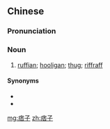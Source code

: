 ==Chinese==
{{zh-forms}}

===Pronunciation===
{{zh-pron
|m=pǐzi
|c=mau1 zi2
|cat=n
}}

===Noun===
{{zh-noun}}

# [[ruffian]]; [[hooligan]]; [[thug]]; [[riffraff]]

====Synonyms====
* {{zh-l|流氓}}
* {{zh-l|無賴}}

[[mg:痞子]]
[[zh:痞子]]